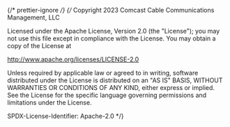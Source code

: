 ﻿{/* prettier-ignore */}
{/*
Copyright 2023 Comcast Cable Communications Management, LLC

Licensed under the Apache License, Version 2.0 (the "License");
you may not use this file except in compliance with the License.
You may obtain a copy of the License at

http://www.apache.org/licenses/LICENSE-2.0

Unless required by applicable law or agreed to in writing, software
distributed under the License is distributed on an "AS IS" BASIS,
WITHOUT WARRANTIES OR CONDITIONS OF ANY KIND, either express or implied.
See the License for the specific language governing permissions and
limitations under the License.

SPDX-License-Identifier: Apache-2.0
\*/}


<Meta of={MetadataBaseStories} />

<Title />

A component to quickly and easily lay out several pieces of content.

## Source

https://github.com/rdkcentral/Lightning-UI-Components/blob/develop/packages/@lightningjs/ui-components/src/components/MetadataBase/MetadataBase.js

## Usage

MetadataBase can be used with any combination of title, description, data (inline content), call-to-action (text), and/or a logo.

```js
import { MetadataBase } from '@lightningjs/ui-components';
import lightningbolt from '../../assets/images/ic_lightning_white_32.png';
import circle from '../../assets/images/circle.svg';

class Example extends lng.Component {
  static _template() {
    return {
      MetadataBase: {
        type: MetadataBase,
        w: 400,
        h: 300,
        title: 'Title',
        details: [
          '94%',
          {
            icon: lightningbolt,
            style: { color: getHexColor('00ff00') },
            title: 'Green Lightning Bolt'
          },
          '86%',
          {
            icon: 'https://upload.wikimedia.org/wikipedia/commons/b/b6/Tomato-Torrent-Icon.png',
            title: 'Rotten Tomatoes rating'
          }
        ],
        description: 'Description',
        logo: circle,
        logoWidth: 32,
        logoHeight: 32
      }
    };
  }
}
```

## API

### Properties

| name         | type           | required             | default   | description                                  |
| ------------ | -------------- | -------------------- | --------- | -------------------------------------------- |
| description  | string         | false                | undefined | third line or description of the content     |
| details      | inline content | false                | undefined | relevant content data in the middle          |
| logo         | string         | false                | undefined | logo to display at bottom of component       |
| logoHeight   | number         | true (if using logo) | undefined | height of logo                               |
| logoPosition | string         | false                | 'right'   | which side to place logo (`right` or `left`) |
| logoTitle    | string         | true (if using logo) | undefined | title of logo to use for announcer           |
| logoWidth    | number         | true (if using logo) | undefined | width of logo                                |
| title        | string         | false                | undefined | first line or headline of the content        |

### Style Properties

| name                 | type             | description                                                     |
| -------------------- | ---------------- | --------------------------------------------------------------- |
| descriptionTextStyle | string \| object | text style for description                                      |
| detailsTextStyle     | string \| object | text style for details                                          |
| fadeWidth            | number           | width of fade applied to second line if text encroaches on logo |
| logoHeight           | number           | height for logo                                                 |
| logoPadding          | number           | spacing between logo and secondLine                             |
| logoWidth            | number           | width for logo                                                  |
| titleTextStyle       | string \| object | text style for title                                            |

